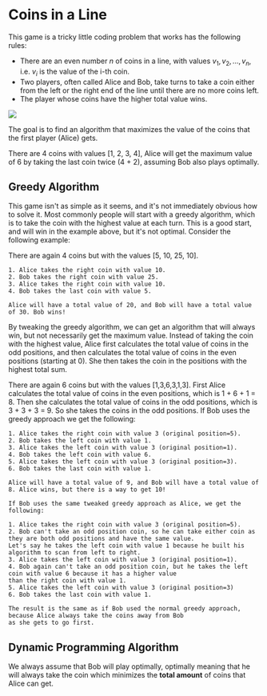 
# Coins in a Line

This game is a tricky little coding problem that works has the following rules:

- There are an even number $n$ of coins in a line, with values $v_1, v_2, ..., v_n$, i.e. $v_i$ is the value of the i-th coin.
- Two players, often called Alice and Bob, take turns to take a coin either from the left or the right end of the line
until there are no more coins left.
- The player whose coins have the higher total value wins.

<Image
    src="/cs/dpCoinsLine.png"
    caption="Coins in a Line Game."
    width={600}
/>

The goal is to find an algorithm that maximizes the value of the coins that the first player (Alice) gets.

<Callout type="example">
    There are 4 coins with values [1, 2, 3, 4], Alice will get the maximum value of 6 by taking the
    last coin twice (4 + 2), assuming Bob also plays optimally.
</Callout>

## Greedy Algorithm

This game isn't as simple as it seems, and it's not immediately obvious how to solve it. Most commonly people will
start with a greedy algorithm, which is to take the coin with the highest value at each turn. This is a good start,
and will win in the example above, but it's not optimal. Consider the following example:

<Callout type="example">
    There are again 4 coins but with the values [5, 10, 25, 10].

    1. Alice takes the right coin with value 10.
    2. Bob takes the right coin with value 25.
    3. Alice takes the right coin with value 10.
    4. Bob takes the last coin with value 5.

    Alice will have a total value of 20, and Bob will have a total value of 30. Bob wins!
</Callout>

By tweaking the greedy algorithm, we can get an algorithm that will always win, but not necessarily get the maximum
value. Instead of taking the coin with the highest value, Alice first calculates the total value of coins in the odd
positions, and then calculates the total value of coins in the even positions (starting at 0). She then takes the coin
in the positions with the highest total sum.

<Callout type="example">
    There are again 6 coins but with the values [1,3,6,3,1,3]. First Alice calculates the total value of coins in the
    even positions, which is 1 + 6 + 1 = 8. Then she calculates the total value of coins in the odd positions, which
    is 3 + 3 + 3 = 9. So she takes the coins in the odd positions. If Bob uses the greedy approach we get the following:

    1. Alice takes the right coin with value 3 (original position=5).
    2. Bob takes the left coin with value 1.
    3. Alice takes the left coin with value 3 (original position=1).
    4. Bob takes the left coin with value 6.
    5. Alice takes the left coin with value 3 (original position=3).
    6. Bob takes the last coin with value 1.

    Alice will have a total value of 9, and Bob will have a total value of 8. Alice wins, but there is a way to get 10!

    If Bob uses the same tweaked greedy approach as Alice, we get the following:

    1. Alice takes the right coin with value 3 (original position=5).
    2. Bob can't take an odd position coin, so he can take either coin as they are both odd positions and have the same value.
    Let's say he takes the left coin with value 1 because he built his algorithm to scan from left to right.
    3. Alice takes the left coin with value 3 (original position=1).
    4. Bob again can't take an odd position coin, but he takes the left coin with value 6 because it has a higher value
    than the right coin with value 1.
    5. Alice takes the left coin with value 3 (original position=3)
    6. Bob takes the last coin with value 1.

    The result is the same as if Bob used the normal greedy approach, because Alice always take the coins away from Bob
    as she gets to go first.
</Callout>

## Dynamic Programming Algorithm

We always assume that Bob will play optimally, optimally meaning that he will always take the coin which minimizes the
**total amount** of coins that Alice can get.

